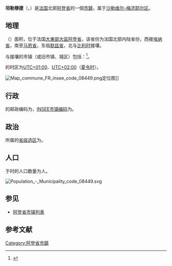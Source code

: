 {{noteTA|G1=法国地名}}
{{Infobox French commune
|name               = 坦勒穆捷
|native name        = Thin-le-Moutier
|arrondissement     = [[沙勒维尔-梅济耶尔区|沙勒维尔-梅济耶尔区]]
}}
'''坦勒穆捷'''（{{lang-fr|Thin-le-Moutier}}，{{IPA-fr|tɛ̃ lə mutje}}）是[[法国|法国]]北部[[阿登省|阿登省]]的一個[[市镇_(法国)|市鎮]]，属于[[沙勒维尔-梅济耶尔区|沙勒维尔-梅济耶尔区]]。

== 地理 ==
{{PAGENAMEBASE}}（{{wikidata|property|linked|P625}}）面积{{wikidata|properties|P2046}}，位于法国[[大東部大區|大東部大區]][[阿登省|阿登省]]，该省份为法国北部内陆省份，西接[[埃纳省|埃纳省]]，南至[[马恩省|马恩省]]，东临[[默兹省|默兹省]]，北与[[比利时|比利时]]接壤。

与{{PAGENAMEBASE}}接壤的市镇（或旧市镇、城区）包括：{{Wikidata|properties|linked|P47}}<ref name="geo">{{Cite web|url=https://www.geoportail.gouv.fr/carte|title=Carte|accessdate=2020-03-22|author=Géoportail|language=fr|publisher=Géoportail|archive-date=2017-01-29|archive-url=https://web.archive.org/web/20170129154129/https://www.geoportail.gouv.fr/carte/|dead-url=no}}</ref>。

{{PAGENAMEBASE}}的时区为[[UTC+01:00|UTC+01:00]]、[[UTC+02:00|UTC+02:00]]（[[夏时制|夏令时]]）。

[[File:Map_commune_FR_insee_code_08449.png|thumb]]定位图]]{{Clear|left}}
== 行政 ==
{{PAGENAMEBASE}}的邮政编码为{{wikidata|properties|P281}}，[[法国国家统计与经济研究所|INSEE市镇编码]]为{{wikidata|properties|P374}}。

== 政治 ==
{{PAGENAMEBASE}}所属的[[縣_(法國)|省级选区]]为{{WikidataLink|{{wikidata|properties|raw|best||P7938}}}}。

== 人口 ==
{{PAGENAMEBASE}}于{{wikidata|qualifier|P1082|P585}}时的人口数量为{{wikidata|property|raw|P1082}}人。

[[File:Population_-_Municipality_code_08449.svg|thumb]]{{Clear|left}}
== 参见 ==
*[[阿登省市镇列表|阿登省市镇列表]]

== 参考文献 ==
{{reflist}}

{{commonscat}}
{{阿登省市鎮}}
{{DEFAULTSORT:Thinlemoutier}}
[[Category:阿登省市鎮|Category:阿登省市鎮]]